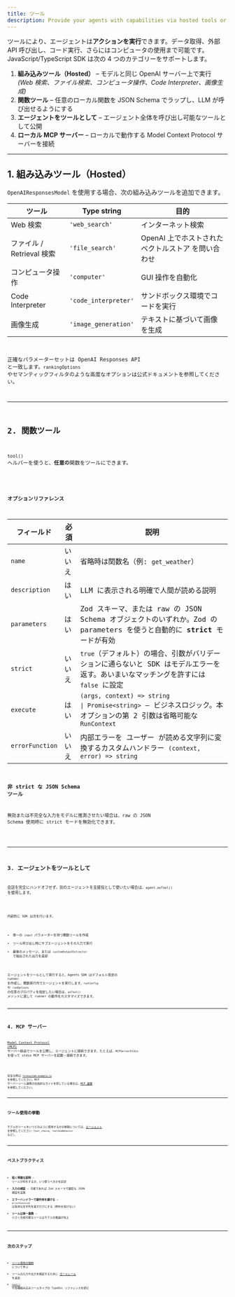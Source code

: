 ```yaml
---
title: ツール
description: Provide your agents with capabilities via hosted tools or custom function tools
---
```



ツールにより、エージェントは**アクションを実行**できます。データ取得、外部 API 呼び出し、コード実行、さらにはコンピュータの使用まで可能です。JavaScript/TypeScript SDK は次の 4 つのカテゴリーをサポートします。

1. **組み込みツール（Hosted）** – モデルと同じ OpenAI サーバー上で実行 _(Web 検索、ファイル検索、コンピュータ操作、Code Interpreter、画像生成)_
2. **関数ツール** – 任意のローカル関数を JSON Schema でラップし、LLM が呼び出せるようにする
3. **エージェントをツールとして** – エージェント全体を呼び出し可能なツールとして公開
4. **ローカル MCP サーバー** – ローカルで動作する Model Context Protocol サーバーを接続

---

## 1. 組み込みツール（Hosted）

`OpenAIResponsesModel` を使用する場合、次の組み込みツールを追加できます。

| ツール                    | Type string          | 目的                                                |
| ------------------------- | -------------------- | --------------------------------------------------- |
| Web 検索                  | `'web_search'`       | インターネット検索                                  |
| ファイル / Retrieval 検索 | `'file_search'`      | OpenAI 上でホストされた ベクトルストア を問い合わせ |
| コンピュータ操作          | `'computer'`         | GUI 操作を自動化                                    |
| Code Interpreter          | `'code_interpreter'` | サンドボックス環境でコードを実行                    |
| 画像生成                  | `'image_generation'` | テキストに基づいて画像を生成                        |

<Code
  lang="typescript"
  code={toolsHostedToolsExample}
  title="組み込みツール（Hosted）"
/>

正確なパラメーターセットは OpenAI Responses API と一致します。`rankingOptions` やセマンティックフィルタのような高度なオプションは公式ドキュメントを参照してください。

---

## 2. 関数ツール

`tool()` ヘルパーを使うと、**任意の**関数をツールにできます。

<Code
  lang="typescript"
  code={toolsFunctionExample}
  title="Zod パラメーターを使う関数ツール"
/>

### オプションリファレンス

| フィールド      | 必須   | 説明                                                                                                                                                                                                              |
| --------------- | ------ | ----------------------------------------------------------------------------------------------------------------------------------------------------------------------------------------------------------------- |
| `name`          | いいえ | 省略時は関数名（例: `get_weather`）                                                                                                                                                                               |
| `description`   | はい   | LLM に表示される明確で人間が読める説明                                                                                                                                                                            |
| `parameters`    | はい   | Zod スキーマ、または raw の JSON Schema オブジェクトのいずれか。Zod の parameters を使うと自動的に **strict** モードが有効                                                                                        |
| `strict`        | いいえ | `true`（デフォルト）の場合、引数がバリデーションに通らないと SDK はモデルエラーを返す。あいまいなマッチングを許すには `false` に設定                                                                              |
| `execute`       | はい   | `(args, context) => string                                                                                               \| Promise<string>` – ビジネスロジック。本オプションの第 2 引数は省略可能な `RunContext` |
| `errorFunction` | いいえ | 内部エラーを ユーザー が読める文字列に変換するカスタムハンドラー `(context, error) => string`                                                                                                                     |

### 非 strict な JSON Schema ツール

無効または不完全な入力をモデルに推測させたい場合は、raw の JSON Schema 使用時に strict モードを無効化できます。

<Code
  lang="typescript"
  code={nonStrictSchemaTools}
  title="非 strict な JSON Schema ツール"
/>

---

## 3. エージェントをツールとして

会話を完全にハンドオフせず、別のエージェントを支援役として使いたい場合は、`agent.asTool()` を使用します。

<Code
  lang="typescript"
  code={agentsAsToolsExample}
  title="エージェントをツールとして"
/>

内部的に SDK は次を行います。

- 単一の `input` パラメーターを持つ関数ツールを作成
- ツール呼び出し時にサブエージェントをその入力で実行
- 最後のメッセージ、または `customOutputExtractor` で抽出された出力を返却

エージェントをツールとして実行すると、Agents SDK はデフォルト設定の runner を作成し、関数実行内でエージェントを実行します。`runConfig` や `runOptions` の任意のプロパティを指定したい場合は、`asTool()` メソッドに渡して runner の動作をカスタマイズできます。

---

## 4. MCP サーバー

[Model Context Protocol (MCP)](https://modelcontextprotocol.io/) サーバー経由でツールを公開し、エージェントに接続できます。たとえば、`MCPServerStdio` を使って stdio MCP サーバーを起動・接続できます。

<Code lang="typescript" code={mcpLocalServer} title="ローカル MCP サーバー" />

完全な例は [`filesystem-example.ts`](https://github.com/openai/openai-agents-js/tree/main/examples/mcp/filesystem-example.ts) を参照してください。MCP サーバーツール連携の包括的なガイドを探している場合は、[MCP 連携](/openai-agents-js/ja/guides/mcp) を参照してください。

---

## ツール使用の挙動

モデルがツールをいつどのように使用するかの制御については、[エージェント](/openai-agents-js/ja/guides/agents#forcing-tool-use) を参照してください（`tool_choice`、`toolUseBehavior` など）。

---

## ベストプラクティス

- **短く明確な説明** – ツールが何をするか、いつ使うべきかを記述
- **入力の検証** – 可能であれば Zod スキーマで厳密な JSON 検証を実施
- **エラーハンドラーで副作用を避ける** – `errorFunction` は有用な文字列を返すだけにする（例外を投げない）
- **ツールは単一責務** – 小さく合成可能なツールはモデルの推論が向上

---

## 次のステップ

- [ツール使用の強制](/openai-agents-js/ja/guides/agents#forcing-tool-use) について学ぶ
- ツールの入力や出力を検証するために [ガードレール](/openai-agents-js/ja/guides/guardrails) を追加
- [`tool()`](/openai-agents-js/openai/agents/functions/tool) や各種組み込みツールタイプの TypeDoc リファレンスを読む
